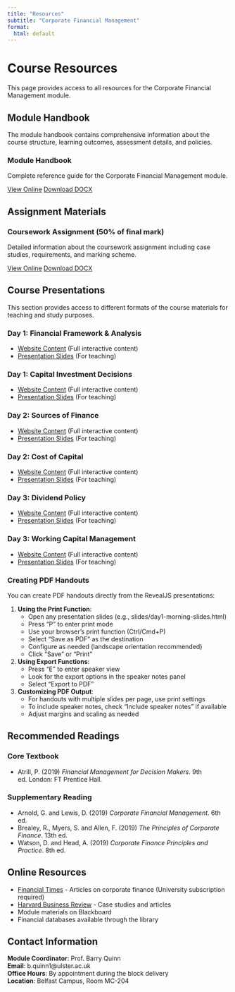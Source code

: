 ```yaml
---
title: "Resources"
subtitle: "Corporate Financial Management"
format: 
  html: default
---
```


# Course Resources

This page provides access to all resources for the Corporate Financial Management module.

## Module Handbook

The module handbook contains comprehensive information about the course structure, learning outcomes, assessment details, and policies.

::: {.resource-card}
### Module Handbook
Complete reference guide for the Corporate Financial Management module.

::: {.button-group}
[View Online](module-handbook.html){.btn .btn-primary}
[Download DOCX](module-handbook.docx){.btn .btn-secondary}
:::
:::

## Assignment Materials

::: {.resource-card}
### Coursework Assignment (50% of final mark)
Detailed information about the coursework assignment including case studies, requirements, and marking scheme.

::: {.button-group}
[View Online](coursework.html){.btn .btn-primary}
[Download DOCX](coursework.docx){.btn .btn-secondary}
:::
:::

## Course Presentations

This section provides access to different formats of the course materials for teaching and study purposes.

### Day 1: Financial Framework & Analysis

- [Website Content](/days/day1-morning.html) (Full interactive content)
- [Presentation Slides](/slides/day1-morning-slides.html) (For teaching)

### Day 1: Capital Investment Decisions

- [Website Content](/days/day1-afternoon.html) (Full interactive content)
- [Presentation Slides](/slides/day1-afternoon-slides.html) (For teaching)

### Day 2: Sources of Finance

- [Website Content](/days/day2-morning.html) (Full interactive content)
- [Presentation Slides](/slides/day2-morning-slides.html) (For teaching)

### Day 2: Cost of Capital

- [Website Content](/days/day2-afternoon.html) (Full interactive content)
- [Presentation Slides](/slides/day2-afternoon-slides.html) (For teaching)

### Day 3: Dividend Policy

- [Website Content](/days/day3-morning.html) (Full interactive content)
- [Presentation Slides](/slides/day3-morning-slides.html) (For teaching)

### Day 3: Working Capital Management

- [Website Content](/days/day3-afternoon.html) (Full interactive content)
- [Presentation Slides](/slides/day3-afternoon-slides.html) (For teaching)

### Creating PDF Handouts

You can create PDF handouts directly from the RevealJS presentations:

1. **Using the Print Function**:
   - Open any presentation slides (e.g., slides/day1-morning-slides.html)
   - Press "P" to enter print mode
   - Use your browser's print function (Ctrl/Cmd+P)
   - Select "Save as PDF" as the destination
   - Configure as needed (landscape orientation recommended)
   - Click "Save" or "Print"

2. **Using Export Functions**:
   - Press "E" to enter speaker view
   - Look for the export options in the speaker notes panel
   - Select "Export to PDF"

3. **Customizing PDF Output**:
   - For handouts with multiple slides per page, use print settings
   - To include speaker notes, check "Include speaker notes" if available
   - Adjust margins and scaling as needed

## Recommended Readings

### Core Textbook
- Atrill, P. (2019) *Financial Management for Decision Makers*. 9th ed. London: FT Prentice Hall.

### Supplementary Reading
- Arnold, G. and Lewis, D. (2019) *Corporate Financial Management*. 6th ed.
- Brealey, R., Myers, S. and Allen, F. (2019) *The Principles of Corporate Finance*. 13th ed.
- Watson, D. and Head, A. (2019) *Corporate Finance Principles and Practice*. 8th ed.

## Online Resources

- [Financial Times](https://www.ft.com/) - Articles on corporate finance (University subscription required)
- [Harvard Business Review](https://hbr.org/) - Case studies and articles
- Module materials on Blackboard
- Financial databases available through the library

## Contact Information

**Module Coordinator**: Prof. Barry Quinn  
**Email**: b.quinn1@ulster.ac.uk  
**Office Hours**: By appointment during the block delivery  
**Location**: Belfast Campus, Room MC-204 